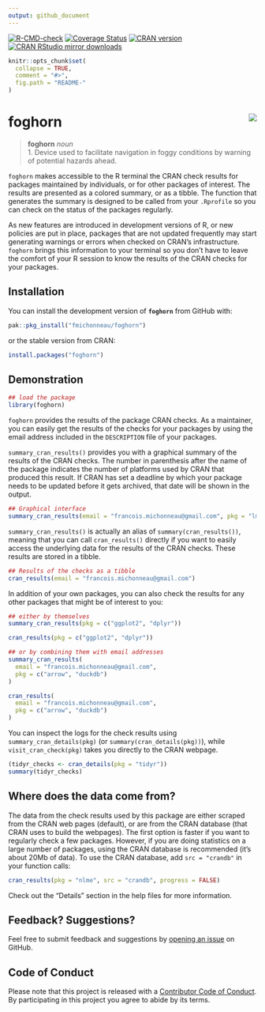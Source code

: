 ```yaml
---
output: github_document
---
```


<!-- README.md is generated from README.Rmd. Please edit that file -->
[![R-CMD-check](https://github.com/fmichonneau/foghorn/actions/workflows/check-full.yaml/badge.svg)](https://github.com/fmichonneau/foghorn/actions/workflows/check-full.yaml)
[![Coverage Status](https://img.shields.io/codecov/c/github/fmichonneau/foghorn/master.svg)](https://app.codecov.io/github/fmichonneau/foghorn?branch=master)
[![CRAN version](https://www.r-pkg.org/badges/version/foghorn)](https://www.r-pkg.org/pkg/foghorn)
[![CRAN RStudio mirror downloads](https://cranlogs.r-pkg.org/badges/foghorn)](https://www.r-pkg.org/pkg/foghorn)

```r
knitr::opts_chunk$set(
  collapse = TRUE,
  comment = "#>",
  fig.path = "README-"
)
```

# foghorn <img src="man/figures/logo.png" align="right" />

> **foghorn** *noun* <br>
>     1. Device used to facilitate navigation in foggy conditions by warning of
>        potential hazards ahead.

`foghorn` makes accessible to the R terminal the CRAN check results for packages
maintained by individuals, or for other packages of interest. The results are
presented as a colored summary, or as a tibble. The function that generates the
summary is designed to be called from your `.Rprofile` so you can check on the
status of the packages regularly.

As new features are introduced in development versions of R, or new policies are
put in place, packages that are not updated frequently may start generating
warnings or errors when checked on CRAN's infrastructure. `foghorn` brings this
information to your terminal so you don't have to leave the comfort of your
R session to know the results of the CRAN checks for your packages.

## Installation

You can install the development version of **`foghorn`** from GitHub with:

```r
pak::pkg_install("fmichonneau/foghorn")
```

or the stable version from CRAN:

```r
install.packages("foghorn")
```

## Demonstration

```r
## load the package
library(foghorn)
```

`foghorn` provides the results of the package CRAN checks. As a maintainer, you
can easily get the results of the checks for your packages by using the email
address included in the `DESCRIPTION` file of your packages.

`summary_cran_results()` provides you with a graphical summary of the results of
the CRAN checks. The number in parenthesis after the name of the package
indicates the number of platforms used by CRAN that produced this result. If
CRAN has set a deadline by which your package needs to be updated before it gets
archived, that date will be shown in the output.

```r
## Graphical interface
summary_cran_results(email = "francois.michonneau@gmail.com", pkg = "lme4")
```

`summary_cran_results()` is actually an alias of `summary(cran_results())`,
meaning that you can call `cran_results()` directly if you want to easily access
the underlying data for the results of the CRAN checks. These results are stored
in a tibble.

```r
## Results of the checks as a tibble
cran_results(email = "francois.michonneau@gmail.com")
```

In addition of your own packages, you can also check the results for any other
packages that might be of interest to you:

```r
## either by themselves
summary_cran_results(pkg = c("ggplot2", "dplyr"))

cran_results(pkg = c("ggplot2", "dplyr"))

## or by combining them with email addresses
summary_cran_results(
  email = "francois.michonneau@gmail.com",
  pkg = c("arrow", "duckdb")
)

cran_results(
  email = "francois.michonneau@gmail.com",
  pkg = c("arrow", "duckdb")
)
```

You can inspect the logs for the check results using `summary_cran_details(pkg)`
(or `summary(cran_details(pkg))`), while `visit_cran_check(pkg)` takes you
directly to the CRAN webpage.

```r
(tidyr_checks <- cran_details(pkg = "tidyr"))
summary(tidyr_checks)
```

## Where does the data come from?

The data from the check results used by this package are either scraped from
the CRAN web pages (default), or are from the CRAN database (that CRAN uses to
build the webpages). The first option is faster if you want to regularly check a
few packages. However, if you are doing statistics on a large number of
packages, using the CRAN database is recommended (it's about 20Mb of data). To
use the CRAN database, add `src = "crandb"` in your function calls:

```r
cran_results(pkg = "nlme", src = "crandb", progress = FALSE)
```

Check out the "Details" section in the help files for more information.


## Feedback? Suggestions?

Feel free to submit feedback and suggestions
by [opening an issue](https://github.com/fmichonneau/foghorn/issues/new) on
GitHub.


## Code of Conduct

Please note that this project is released with
a [Contributor Code of Conduct](https://fmichonneau.github.io/foghorn/CODE_OF_CONDUCT.html). By participating in this project
you agree to abide by its terms.
